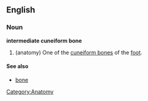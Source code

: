 {{wikipedia}}
==English==
===Noun===
'''intermediate cuneiform bone'''
# (anatomy) One of the [[cuneiform bone]]s of the [[foot]].

====See also====
*[[bone]]

[[Category:Anatomy]]